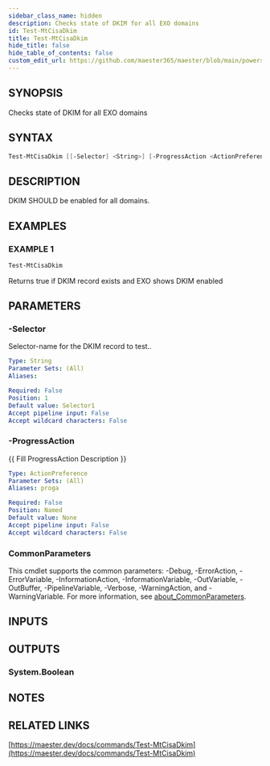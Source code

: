 ```yaml
---
sidebar_class_name: hidden
description: Checks state of DKIM for all EXO domains
id: Test-MtCisaDkim
title: Test-MtCisaDkim
hide_title: false
hide_table_of_contents: false
custom_edit_url: https://github.com/maester365/maester/blob/main/powershell/public/Test-MtCisaDkim.ps1
---
```


## SYNOPSIS

Checks state of DKIM for all EXO domains

## SYNTAX

```powershell
Test-MtCisaDkim [[-Selector] <String>] [-ProgressAction <ActionPreference>] [<CommonParameters>]
```

## DESCRIPTION

DKIM SHOULD be enabled for all domains.

## EXAMPLES

### EXAMPLE 1

```powershell
Test-MtCisaDkim
```

Returns true if DKIM record exists and EXO shows DKIM enabled

## PARAMETERS

### -Selector

Selector-name for the DKIM record to test..

```yaml
Type: String
Parameter Sets: (All)
Aliases:

Required: False
Position: 1
Default value: Selector1
Accept pipeline input: False
Accept wildcard characters: False
```

### -ProgressAction

\{\{ Fill ProgressAction Description \}\}

```yaml
Type: ActionPreference
Parameter Sets: (All)
Aliases: proga

Required: False
Position: Named
Default value: None
Accept pipeline input: False
Accept wildcard characters: False
```

### CommonParameters

This cmdlet supports the common parameters: -Debug, -ErrorAction, -ErrorVariable, -InformationAction, -InformationVariable, -OutVariable, -OutBuffer, -PipelineVariable, -Verbose, -WarningAction, and -WarningVariable. For more information, see [about_CommonParameters](http://go.microsoft.com/fwlink/?LinkID=113216).

## INPUTS

## OUTPUTS

### System.Boolean

## NOTES

## RELATED LINKS

[https://maester.dev/docs/commands/Test-MtCisaDkim](https://maester.dev/docs/commands/Test-MtCisaDkim)
